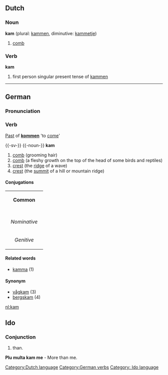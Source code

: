 ==Dutch==
===Noun===
'''kam''' (plural: [[kammen]], diminutive: [[kammetje]])

# [[comb]]

===Verb===
'''kam'''

# first person singular present tense of [[kammen]]

[[Category:Dutch language]]
----
==German==
===Pronunciation===
{{IPA|[kaːm]}}
===Verb===
[[Past]] of '''[[kommen]]''' 'to [[come]]'

[[Category:German verbs]]

{{-sv-}}
{{-noun-}}
'''kam'''
#[[comb]] (grooming hair)
#[[comb]] (a fleshy growth on the top of the head of some birds and reptiles)
#[[crest]] (the [[ridge]] of a wave)
#[[crest]] (the [[summit]] of a hill or mountain ridge)

====Conjugations====
{| border=1 cellspacing=0 
| bgcolor=#FFFFF0 colspan=5 align=center | '''Common''' 
|- 
|- bgcolor=#FFFFF0 align=center 
! rowspan=2 | 
| colspan=2 width=105 | ''Singular'' 
| colspan=2 | ''Plural'' 
|- bgcolor=#FFFFF0 align=center 
| width=105 | ''Indefinite'' 
| width=105 | ''Definite'' 
| width=105 | ''Indefinite'' 
|  width=105 | ''Definite'' 
|- align=center 
| width=105 bgcolor=#FFFFF0 | ''Nominative'' 
| [[kam]] 
| [[kammen]] 
| [[kammar]] 
| [[kammarna]] 
|- align=center 
| width=105 bgcolor=#FFFFF0 | ''Genitive'' 
| [[kams]] 
| [[kammens]] 
| [[kammars]] 
| [[kammarnas]] 
|} 

====Related words====
*[[kamma]] (1)
====Synonym====
*[[vågkam]] (3)
*[[bergskam]] (4)

[[nl:kam]]


==Ido==
===Conjunction===
# than.
'''Plu multa kam me''' - More than me.
[[Category: Ido language]]